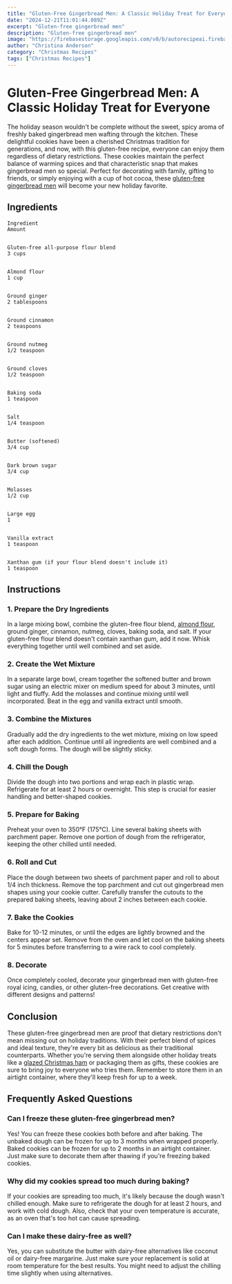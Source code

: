 ```yaml
---
title: "Gluten-Free Gingerbread Men: A Classic Holiday Treat for Everyone"
date: "2024-12-21T11:01:44.089Z"
excerpt: "Gluten-free gingerbread men"
description: "Gluten-free gingerbread men"
image: "https://firebasestorage.googleapis.com/v0/b/autorecipeai.firebasestorage.app/o/generated-images%2F1734778900155-ns8d54tce2.jpg?alt=media&token=0655227f-b6cd-4e24-952b-506a5c2a25e4"
author: "Christina Anderson"
category: "Christmas Recipes"
tags: ["Christmas Recipes"]
---
```


# Gluten-Free Gingerbread Men: A Classic Holiday Treat for Everyone


The holiday season wouldn't be complete without the sweet, spicy aroma of freshly baked gingerbread men wafting through the kitchen. These delightful cookies have been a cherished Christmas tradition for generations, and now, with this gluten-free recipe, everyone can enjoy them regardless of dietary restrictions. These cookies maintain the perfect balance of warming spices and that characteristic snap that makes gingerbread men so special. Perfect for decorating with family, gifting to friends, or simply enjoying with a cup of hot cocoa, these [gluten-free gingerbread men](https://healtystack.com/gingerbread-cookie-decorating/) will become your new holiday favorite.



## Ingredients




    Ingredient
    Amount


    Gluten-free all-purpose flour blend
    3 cups


    Almond flour
    1 cup


    Ground ginger
    2 tablespoons


    Ground cinnamon
    2 teaspoons


    Ground nutmeg
    1/2 teaspoon


    Ground cloves
    1/2 teaspoon


    Baking soda
    1 teaspoon


    Salt
    1/4 teaspoon


    Butter (softened)
    3/4 cup


    Dark brown sugar
    3/4 cup


    Molasses
    1/2 cup


    Large egg
    1


    Vanilla extract
    1 teaspoon


    Xanthan gum (if your flour blend doesn't include it)
    1 teaspoon





## Instructions


### 1. Prepare the Dry Ingredients

In a large mixing bowl, combine the gluten-free flour blend, [almond flour](https://healtystack.com/almond-flour-christmas-cookies/), ground ginger, cinnamon, nutmeg, cloves, baking soda, and salt. If your gluten-free flour blend doesn't contain xanthan gum, add it now. Whisk everything together until well combined and set aside.



### 2. Create the Wet Mixture

In a separate large bowl, cream together the softened butter and brown sugar using an electric mixer on medium speed for about 3 minutes, until light and fluffy. Add the molasses and continue mixing until well incorporated. Beat in the egg and vanilla extract until smooth.



### 3. Combine the Mixtures

Gradually add the dry ingredients to the wet mixture, mixing on low speed after each addition. Continue until all ingredients are well combined and a soft dough forms. The dough will be slightly sticky.



### 4. Chill the Dough

Divide the dough into two portions and wrap each in plastic wrap. Refrigerate for at least 2 hours or overnight. This step is crucial for easier handling and better-shaped cookies.



### 5. Prepare for Baking

Preheat your oven to 350°F (175°C). Line several baking sheets with parchment paper. Remove one portion of dough from the refrigerator, keeping the other chilled until needed.



### 6. Roll and Cut

Place the dough between two sheets of parchment paper and roll to about 1/4 inch thickness. Remove the top parchment and cut out gingerbread men shapes using your cookie cutter. Carefully transfer the cutouts to the prepared baking sheets, leaving about 2 inches between each cookie.



### 7. Bake the Cookies

Bake for 10-12 minutes, or until the edges are lightly browned and the centers appear set. Remove from the oven and let cool on the baking sheets for 5 minutes before transferring to a wire rack to cool completely.



### 8. Decorate

Once completely cooled, decorate your gingerbread men with gluten-free royal icing, candies, or other gluten-free decorations. Get creative with different designs and patterns!



## Conclusion

These gluten-free gingerbread men are proof that dietary restrictions don't mean missing out on holiday traditions. With their perfect blend of spices and ideal texture, they're every bit as delicious as their traditional counterparts. Whether you're serving them alongside other holiday treats like a [glazed Christmas ham](https://healtystack.com/classic-ham-glaze-recipe/) or packaging them as gifts, these cookies are sure to bring joy to everyone who tries them. Remember to store them in an airtight container, where they'll keep fresh for up to a week.



## Frequently Asked Questions


### Can I freeze these gluten-free gingerbread men?

Yes! You can freeze these cookies both before and after baking. The unbaked dough can be frozen for up to 3 months when wrapped properly. Baked cookies can be frozen for up to 2 months in an airtight container. Just make sure to decorate them after thawing if you're freezing baked cookies.



### Why did my cookies spread too much during baking?

If your cookies are spreading too much, it's likely because the dough wasn't chilled enough. Make sure to refrigerate the dough for at least 2 hours, and work with cold dough. Also, check that your oven temperature is accurate, as an oven that's too hot can cause spreading.



### Can I make these dairy-free as well?

Yes, you can substitute the butter with dairy-free alternatives like coconut oil or dairy-free margarine. Just make sure your replacement is solid at room temperature for the best results. You might need to adjust the chilling time slightly when using alternatives.

